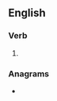 ==English==

===Verb===
{{head|en|present participle}}

# {{present participle of|adulterate|lang=en|nocat=1}}

===Anagrams===
* {{anagrams|en|a=aadegilnrttu|triangulated}}
